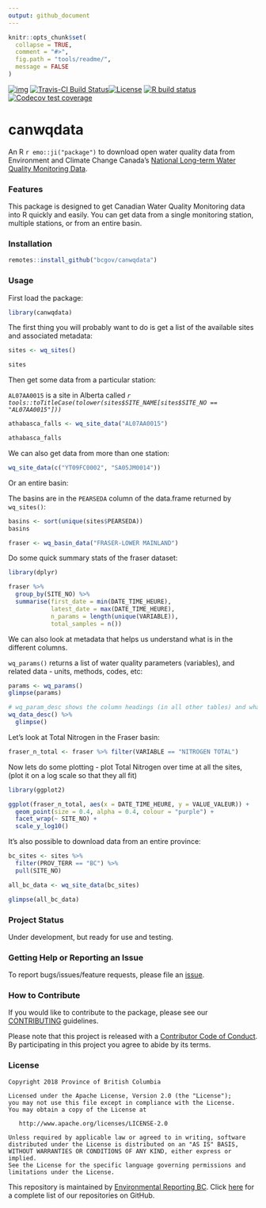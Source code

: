 ```yaml
---
output: github_document
---
```


```r
knitr::opts_chunk$set(
  collapse = TRUE,
  comment = "#>",
  fig.path = "tools/readme/", 
  message = FALSE
)
```

<!-- badges: start -->
[![img](https://img.shields.io/badge/Lifecycle-Stable-97ca00)](https://github.com/bcgov/repomountie/blob/master/doc/lifecycle-badges.md)
[![Travis-CI Build Status](https://travis-ci.org/bcgov/canwqdata.svg?branch=master)](https://travis-ci.org/bcgov/canwqdata)[![License](https://img.shields.io/badge/License-Apache%202.0-blue.svg)](https://opensource.org/licenses/Apache-2.0)
[![R build status](https://github.com/bcgov/canwqdata/workflows/R-CMD-check/badge.svg)](https://github.com/bcgov/canwqdata/actions?workflow=R-CMD-check)
[![Codecov test coverage](https://codecov.io/gh/bcgov/canwqdata/branch/master/graph/badge.svg)](https://codecov.io/gh/bcgov/canwqdata?branch=master)
<!-- badges: end -->


# canwqdata

An R `r emo::ji("package")`  to download open water quality data from Environment and Climate Change Canada's [National Long-term Water Quality Monitoring Data](http://donnees.ec.gc.ca/data/substances/monitor/national-long-term-water-quality-monitoring-data/).

### Features

This package is designed to get Canadian Water Quality Monitoring data into R quickly and easily. You can get data from a single monitoring station, multiple stations, or from an entire basin.

### Installation

```r
remotes::install_github("bcgov/canwqdata")
```

### Usage

First load the package:

```r
library(canwqdata)
```


The first thing you will probably want to do is get a list of the available sites and associated metadata:

```r
sites <- wq_sites()

sites
```

Then get some data from a particular station:

`AL07AA0015` is a site in Alberta called *`r tools::toTitleCase(tolower(sites$SITE_NAME[sites$SITE_NO == "AL07AA0015"]))`*

```r
athabasca_falls <- wq_site_data("AL07AA0015")

athabasca_falls
```

We can also get data from more than one station:

```r
wq_site_data(c("YT09FC0002", "SA05JM0014"))
```

Or an entire basin:

The basins are in the `PEARSEDA` column of the data.frame returned by `wq_sites()`:

```r
basins <- sort(unique(sites$PEARSEDA))
basins

fraser <- wq_basin_data("FRASER-LOWER MAINLAND")
```

Do some quick summary stats of the fraser dataset:

```r
library(dplyr)

fraser %>% 
  group_by(SITE_NO) %>% 
  summarise(first_date = min(DATE_TIME_HEURE), 
            latest_date = max(DATE_TIME_HEURE), 
            n_params = length(unique(VARIABLE)), 
            total_samples = n())
```


We can also look at metadata that helps us understand what is in the different columns.

`wq_params()` returns a list of water quality parameters (variables), and related data - units, methods, codes, etc:

```r
params <- wq_params()
glimpse(params)

# wq_param_desc shows the column headings (in all other tables) and what they mean
wq_data_desc() %>% 
  glimpse()
```

Let's look at Total Nitrogen in the Fraser basin:

```r
fraser_n_total <- fraser %>% filter(VARIABLE == "NITROGEN TOTAL")
```

Now lets do some plotting - plot Total Nitrogen over time at all the sites, 
(plot it on a log scale so that they all fit)

```r
library(ggplot2)

ggplot(fraser_n_total, aes(x = DATE_TIME_HEURE, y = VALUE_VALEUR)) + 
  geom_point(size = 0.4, alpha = 0.4, colour = "purple") + 
  facet_wrap(~ SITE_NO) + 
  scale_y_log10()
```


It's also possible to download data from an entire province:

```r
bc_sites <- sites %>% 
  filter(PROV_TERR == "BC") %>% 
  pull(SITE_NO)

all_bc_data <- wq_site_data(bc_sites)

glimpse(all_bc_data)
```

### Project Status

Under development, but ready for use and testing.

### Getting Help or Reporting an Issue

To report bugs/issues/feature requests, please file an [issue](https://github.com/bcgov/canwqdata/issues/).

### How to Contribute

If you would like to contribute to the package, please see our 
[CONTRIBUTING](CONTRIBUTING.md) guidelines.

Please note that this project is released with a [Contributor Code of Conduct](CODE_OF_CONDUCT.md). By participating in this project you agree to abide by its terms.

### License

    Copyright 2018 Province of British Columbia

    Licensed under the Apache License, Version 2.0 (the "License");
    you may not use this file except in compliance with the License.
    You may obtain a copy of the License at 

       http://www.apache.org/licenses/LICENSE-2.0

    Unless required by applicable law or agreed to in writing, software
    distributed under the License is distributed on an "AS IS" BASIS,
    WITHOUT WARRANTIES OR CONDITIONS OF ANY KIND, either express or implied.
    See the License for the specific language governing permissions and
    limitations under the License.


This repository is maintained by [Environmental Reporting BC](http://www2.gov.bc.ca/gov/content?id=FF80E0B985F245CEA62808414D78C41B). Click [here](https://github.com/bcgov/EnvReportBC-RepoList) for a complete list of our repositories on GitHub.
